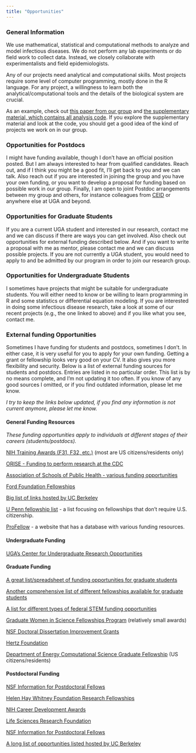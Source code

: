 ```yaml
---
title: "Opportunities"
---
```


### **General Information**

We use mathematical, statistical and computational methods to analyze and model infectious diseases. We do not perform any lab experiments or do field work to collect data. Instead, we closely collaborate with experimentalists and field epidemiologists.

Any of our projects need analytical and computational skills. Most projects require some level of computer programming, mostly done in the R language. For any project, a willingness to learn both the analytical/computational tools and the details of the biological system are crucial.

As an example, check out [this paper from our group](https://royalsocietypublishing.org/doi/10.1098/rspb.2020.0496) and [the supplementary material, which contains all analysis code](https://datadryad.org/stash/dataset/doi:10.5061/dryad.51c59zw4v). If you explore the supplementary material and look at the code, you should get a good idea of the kind of projects we work on in our group.

### **Opportunities for Postdocs**

I might have funding available, though I don’t have an official position posted. But I am always interested to hear from qualified candidates. Reach out, and if I think you might be a good fit, I’ll get back to you and we can talk. Also reach out if you are interested in joining the group and you have your own funding, or you want to develop a proposal for funding based on possible work in our group. Finally, I am open to joint Postdoc arrangements between my group and others, for instance colleagues from [CEID](http://ceid.uga.edu/) or anywhere else at UGA and beyond.

### **Opportunities for Graduate Students**

If you are a current UGA student and interested in our research, contact me and we can discuss if there are ways you can get involved. Also check out opportunities for external funding described below. And if you want to write a proposal with me as mentor, please contact me and we can discuss possible projects. If you are not currently a UGA student, you would need to apply to and be admitted by our program in order to join our research group.

### **Opportunities for Undergraduate Students**

I sometimes have projects that might be suitable for undergraduate students. You will either need to know or be willing to learn programming in R and some statistics or differential equation modeling. If you are interested in doing some infectious disease research, take a look at some of our recent projects (e.g., the one linked to above) and if you like what you see, contact me.

### **External funding Opportunities**

Sometimes I have funding for students and postdocs, sometimes I don’t. In either case, it is very useful for you to apply for your own funding. Getting a grant or fellowship looks very good on your CV. It also gives you more flexibility and security. Below is a list of external funding sources for students and postdocs. Entries are listed in no particular order. This list is by no means complete, and I’m not updating it too often. If you know of any good sources I omitted, or if you find outdated information, please let me know.

*I try to keep the links below updated, if you find any information is not current anymore, please let me know.*

#### **General Funding Resources**

*These funding opportunities apply to individuals at different stages of their careers (students/postdocs).*

[NIH Training Awards (F31, F32, etc.)](http://grants.nih.gov/training/nrsa.htm) (most are US citizens/residents only)

[ORISE - Funding to perform research at the CDC](https://orise.orau.gov/cdc/default.html)

[Association of Schools of Public Health - various funding opportunities](http://www.aspph.org/study/#fellowships-and-internships)

[Ford Foundation Fellowships](http://sites.nationalacademies.org/PGA/FordFellowships/index.htm)

[Big list of links hosted by UC Berkeley](http://grad.berkeley.edu/financial/fellowships_resources.shtml)

[U Penn fellowship list](https://www.curf.upenn.edu/find-fellowships/non-us-fellowships) - a list focusing on fellowships that don’t require U.S. citizenship.

[ProFellow](https://www.profellow.com/) - a website that has a database with various funding resources.

#### **Undergraduate Funding**

[UGA’s Center for Undergraduate Research Opportunities](https://curo.uga.edu/)

#### **Graduate Funding**

[A great list/spreadsheet of funding opportunities for graduate students](https://research.jhu.edu/rdt/funding-opportunities/graduate/)

[Another comprehensive list of different fellowships available for graduate students](http://www.gradschools.com/Article/Graduate-Fellowships/1676.html)

[A list for different types of federal STEM funding opportunities](https://stemgradstudents.science.gov/)

[Graduate Women in Science Fellowships Program](http://www.gwis.org/?page=fellowship_program) (relatively small awards)

[NSF Doctoral Dissertation Improvement Grants](http://www.nsf.gov/pubs/2008/nsf08564/nsf08564.htm)

[Hertz Foundation](http://www.hertzfoundation.org/)

[Department of Energy Computational Science Graduate Fellowship](http://www.krellinst.org/csgf/) (US citizens/residents)

#### **Postdoctoral Funding**

[NSF Information for Postdoctoral Fellows](http://www.nsf.gov/funding/education.jsp?fund_type=3)

[Helen Hay Whitney Foundation Research Fellowships](http://www.hhwf.org/)

[NIH Career Development Awards](http://grants.nih.gov/training/careerdevelopmentawards.htm)

[Life Sciences Research Foundation](http://www.lsrf.org/)

[NSF Information for Postdoctoral Fellows](http://www.nsf.gov/funding/education.jsp?fund_type=3)

[A long list of opportunities listed hosted by UC Berkeley](http://www.spo.berkeley.edu/fund/biopostdoc.html)
